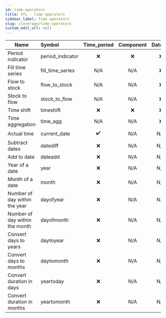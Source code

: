 ```yaml
---
id: time-operators
title: VTL - Time operators
sidebar_label: Time operators
slug: /coverage/time-operators
custom_edit_url: null
---
```


| Name                           | Symbol           |    Time_period     | Component | Dataset |
| ------------------------------ | :--------------- | :----------------: | :-------: | :-----: |
| Period indicator               | period_indicator |        :x:         |    :x:    |   :x:   |
| Fill time series               | fill_time_series |        N/A         |    N/A    |   :x:   |
| Flow to stock                  | flow_to_stock    |        N/A         |    N/A    |   :x:   |
| Stock to flow                  | stock_to_flow    |        N/A         |    N/A    |   :x:   |
| Time shift                     | timeshift        |        :x:         |    :x:    |   :x:   |
| Time aggregation               | time_agg         |        N/A         |    N/A    |   :x:   |
| Actual time                    | current_date     | :heavy_check_mark: |    N/A    |   N/A   |
| Subtract dates                 | datediff         |        :x:         |    N/A    |   N/A   |
| Add to date                    | dateadd          |        :x:         |    N/A    |   N/A   |
| Year of a date                 | year             |        :x:         |    N/A    |   N/A   |
| Month of a date                | month            |        :x:         |    N/A    |   N/A   |
| Number of day within the year  | dayofyear        |        :x:         |    N/A    |   N/A   |
| Number of day within the month | dayofmonth       |        :x:         |    N/A    |   N/A   |
| Convert days to years          | daytoyear        |        :x:         |    N/A    |   N/A   |
| Convert days to months         | daytomonth       |        :x:         |    N/A    |   N/A   |
| Convert duration in days       | yeartoday        |        :x:         |    N/A    |   N/A   |
| Convert duration in months     | yeartomonth      |        :x:         |    N/A    |   N/A   |
